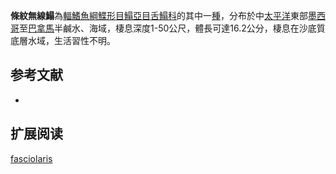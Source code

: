 {{Speciesbox
| name = 條紋無線鰨
| image = 
| image_width = 250px
| image_caption = 
| status = LC
| status_system = IUCN3.1
| genus = Symphurus
| species = fasciolaris
| authority = [[Gilbert|Gilbert]], [[1892|1892]]
| synonyms = 
}}

'''條紋無線鰨'''為[[輻鰭魚綱|輻鰭魚綱]][[鰈形目|鰈形目]][[鰨亞目|鰨亞目]][[舌鰨科|舌鰨科]]的其中一[[種|種]]，分布於中[[太平洋|太平洋]]東部[[墨西哥|墨西哥]]至[[巴拿馬|巴拿馬]]半鹹水、海域，棲息深度1-50公尺，體長可達16.2公分，棲息在沙底質底層水域，生活習性不明。
==参考文献==
*{{FishBase_species|genus=Symphurus |species=fasciolaris|year=2014|month=4}}

== 扩展阅读 ==
{{refbegin}}
{{wikispecies-inline|Symphurus fasciolaris|條紋無線鰨}}
{{refend}}
{{Taxonbar|from=Q2772956}}

[[Category:無線鰨屬|fasciolaris]]


{{魚類小作品}}